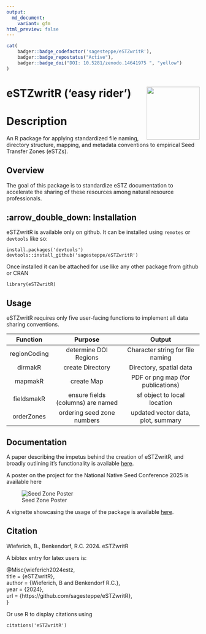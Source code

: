 ```yaml
---
output:
  md_document:
    variant: gfm
html_preview: false
---
```


<!-- README.md is generated from README.Rmd. Please edit that file -->

```r
cat(
	badger::badge_codefactor('sagesteppe/eSTZwritR'), 
	badger::badge_repostatus("Active"), 
	badger::badge_doi("DOI: 10.5281/zenodo.14641975 ", "yellow")
)
```

# eSTZwritR ('easy rider') <img src="man/figures/logo.png" align="right" height="138" />
# Description  

An R package for applying standardized file naming, directory structure, mapping, and metadata conventions to empirical Seed Transfer Zones (eSTZs). 

## Overview
The goal of this package is to standardize eSTZ documentation to accelerate the sharing of these resources among natural resource professionals. 

## :arrow_double_down: Installation
eSTZwritR is available only on github. 
It can be installed using `remotes` or `devtools` like so:
```
install.packages('devtools')
devtools::install_github('sagesteppe/eSTZwritR')
```

Once installed it can be attached for use like any other package from github or CRAN

```
library(eSTZwritR)
```

## Usage  
eSTZwritR requires only five user-facing functions to implement all data sharing conventions. 

|       Function        |         Purpose                   |              Output                 |
|  :-----------------:  | :----------------------------:    | :--------------------------------:  |
|      regionCoding     | determine DOI Regions             | Character string for file naming    | 
|        dirmakR        | create Directory                  | Directory, spatial data             |             
|        mapmakR        | create Map                        | PDF or png map (for publications)   |  
|      fieldsmakR       | ensure fields (columns) are named | sf object to local location         | 
|      orderZones       | ordering seed zone numbers        | updated vector data, plot, summary  | 
   
## Documentation  
A paper describing the impetus behind the creation of eSTZwritR, and broadly outlining it's functionality is available [here](https://github.com/sagesteppe/EmpiricalSeedZones/blob/main/manuscript/Empirical-seed-transfer-zones-require-conventions-for-data-sharing-to-increase-their-utilization-by-practitioners.pdf). 

A poster on the project for the National Native Seed Conference 2025 is available here 

![Seed Zone Poster](./man/figures/Poster4NNSC2025.png)

A vignette showcasing the usage of the package is available [here](https://sagesteppe.github.io/eSTZwritR/articles/eSTZwritR.html). 

## Citation  
Wieferich, B., Benkendorf, R.C. 2024. eSTZwritR  

A bibtex entry for latex users is: 

@Misc{wieferich2024estz,  
  title = {eSTZwritR},  
  author = {Wieferich, B and Benkendorf R.C.},  
  year = {2024},  
  url = {https://github.com/sagesteppe/eSTZwritR},   
}  

Or use R to display citations using
```
citations('eSTZwritR')
```
